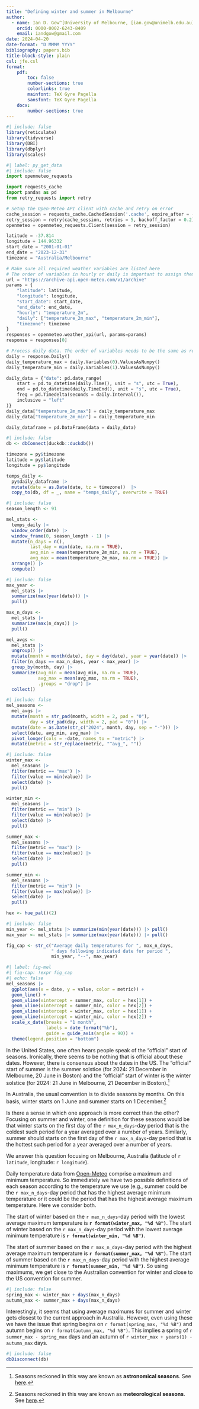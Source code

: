 ```yaml
---
title: "Defining winter and summer in Melbourne"
author: 
  - name: Ian D. Gow^[University of Melbourne, [ian.gow@unimelb.edu.au](mailto:ian.gow@unimelb.edu.au)]
    orcid: 0000-0002-6243-8409
    email: iandgow@gmail.com
date: 2024-04-20
date-format: "D MMMM YYYY"
bibliography: papers.bib
title-block-style: plain
csl: jfe.csl
format: 
    pdf:
        toc: false
        number-sections: true
        colorlinks: true
        mainfont: TeX Gyre Pagella
        sansfont: TeX Gyre Pagella
    docx:
        number-sections: true
---
```


```r
#| include: false
library(reticulate)
library(tidyverse)
library(DBI)
library(dbplyr)
library(scales)
```

```python
#| label: py_get_data
#| include: false
import openmeteo_requests

import requests_cache
import pandas as pd
from retry_requests import retry

# Setup the Open-Meteo API client with cache and retry on error
cache_session = requests_cache.CachedSession('.cache', expire_after = -1)
retry_session = retry(cache_session, retries = 5, backoff_factor = 0.2)
openmeteo = openmeteo_requests.Client(session = retry_session)

latitude = -37.814
longitude = 144.96332
start_date = "2001-01-01"
end_date = "2023-12-31"
timezone = "Australia/Melbourne"

# Make sure all required weather variables are listed here
# The order of variables in hourly or daily is important to assign them correctly below
url = "https://archive-api.open-meteo.com/v1/archive"
params = {
	"latitude": latitude,
	"longitude": longitude,
	"start_date": start_date,
	"end_date": end_date,
	"hourly": "temperature_2m",
	"daily": ["temperature_2m_max", "temperature_2m_min"],
	"timezone": timezone
}
responses = openmeteo.weather_api(url, params=params)
response = responses[0]

# Process daily data. The order of variables needs to be the same as requested.
daily = response.Daily()
daily_temperature_max = daily.Variables(0).ValuesAsNumpy()
daily_temperature_min = daily.Variables(1).ValuesAsNumpy()

daily_data = {"date": pd.date_range(
	start = pd.to_datetime(daily.Time(), unit = "s", utc = True),
	end = pd.to_datetime(daily.TimeEnd(), unit = "s", utc = True),
	freq = pd.Timedelta(seconds = daily.Interval()),
	inclusive = "left"
)}
daily_data["temperature_2m_max"] = daily_temperature_max
daily_data["temperature_2m_min"] = daily_temperature_min

daily_dataframe = pd.DataFrame(data = daily_data)
```

```r
#| include: false
db <- dbConnect(duckdb::duckdb())

timezone = py$timezone
latitude = py$latitude
longitude = py$longitude

temps_daily <-
  py$daily_dataframe |>
  mutate(date = as.Date(date, tz = timezone))  |>
  copy_to(db, df = _, name = "temps_daily", overwrite = TRUE)
```

```r
#| include: false
season_length <- 91

mel_stats <-
  temps_daily |>
  window_order(date) |>
  window_frame(0, season_length - 1) |>
  mutate(n_days = n(),
         last_day = min(date, na.rm = TRUE),
         avg_min = mean(temperature_2m_min, na.rm = TRUE),
         avg_max = mean(temperature_2m_max, na.rm = TRUE)) |>
  arrange() |>
  compute()
```

```r
#| include: false
max_year <-
  mel_stats |>
  summarize(max(year(date))) |>
  pull()

max_n_days <-
  mel_stats |>
  summarize(max(n_days)) |>
  pull()

mel_avgs <-
  mel_stats |>
  ungroup() |>
  mutate(month = month(date), day = day(date), year = year(date)) |>
  filter(n_days == max_n_days, year < max_year) |>
  group_by(month, day) |>
  summarize(avg_min = mean(avg_min, na.rm = TRUE),
            avg_max = mean(avg_max, na.rm = TRUE),
            .groups = "drop") |>
  collect()
```

```r
#| include: false
mel_seasons <-
  mel_avgs |> 
  mutate(month = str_pad(month, width = 2, pad = "0"),
         day = str_pad(day, width = 2, pad = "0")) |>
  mutate(date = as.Date(str_c("2024", month, day, sep = "-"))) |>
  select(date, avg_min, avg_max) |>
  pivot_longer(cols = -date, names_to = "metric") |>
  mutate(metric = str_replace(metric, "^avg_", ""))
```

```r
#| include: false
winter_max <-
  mel_seasons |>
  filter(metric == "max") |>
  filter(value == min(value)) |>
  select(date) |>
  pull()

winter_min <-
  mel_seasons |>
  filter(metric == "min") |>
  filter(value == min(value)) |>
  select(date) |>
  pull()

summer_max <-
  mel_seasons |>
  filter(metric == "max") |>
  filter(value == max(value)) |>
  select(date) |>
  pull()

summer_min <-
  mel_seasons |>
  filter(metric == "min") |>
  filter(value == max(value)) |>
  select(date) |>
  pull()

hex <- hue_pal()(2)
```

```r
#| include: false
min_year <- mel_stats |> summarize(min(year(date))) |> pull()
max_year <- mel_stats |> summarize(max(year(date))) |> pull()

fig_cap <- str_c("Average daily temperatures for ", max_n_days, 
                 " days following indicated date for period ",
                 min_year, "--", max_year)
```

```r
#| label: fig-mel
#| fig-cap: !expr fig_cap
#| echo: false
mel_seasons |>
  ggplot(aes(x = date, y = value, color = metric)) + 
  geom_line() +
  geom_vline(xintercept = summer_max, color = hex[1]) +
  geom_vline(xintercept = summer_min, color = hex[2]) +
  geom_vline(xintercept = winter_max, color = hex[1]) +
  geom_vline(xintercept = winter_min, color = hex[2]) +
  scale_x_date(breaks = "1 month",
               labels = date_format("%b"),
               guide = guide_axis(angle = 90)) +
  theme(legend.position = "bottom")
```

In the United States, one often hears people speak of the "official" start of seasons.
Ironically, there seems to be nothing that is official about these dates.
However, there is consensus about the dates in the US.
The "official" start of summer is the summer solstice (for 2024: 21 December in Melbourne, 20 June in Boston) and the "official" start of winter is the winter solstice (for 2024: 21 June in Melbourne, 21 December in Boston).^[Seasons reckoned in this way are known as **astronomical seasons**. See [here](https://en.wikipedia.org/wiki/Season#Meteorological).]

In Australia, the usual convention is to divide seasons by months.
On this basis, winter starts on 1 June and summer starts on 1 December.^[Seasons reckoned in this way are known as **meteorological seasons**. See [here](https://en.wikipedia.org/wiki/Season#Astronomical).]

Is there a sense in which one approach is more correct than the other?
Focusing on summer and winter, one definition for these seasons would be that winter starts on the first day of the `r max_n_days`-day period that is the coldest such period for a year averaged over a number of years.
Similarly, summer should starts on the first day of the `r max_n_days`-day period that is the hottest such period for a year averaged over a number of years.

We answer this question focusing on Melbourne, Australia (latitude of `r latitude`, longitude: `r longitude`).

Daily temperature data from [Open-Meteo](https://open-meteo.com) comprise a maximum and minimum temperature.
So immediately we have two possible definitions of each season according to the temperature we use (e.g., summer could be the `r max_n_days`-day period that has the highest average minimum temperature or it could be the period that has the highest average maximum temperature.
Here we consider both.

The start of winter based on the `r max_n_days`-day period with the lowest average maximum temperature is **`r format(winter_max, "%d %B")`**.
The start of winter based on the `r max_n_days`-day period with the lowest average minimum temperature is **`r format(winter_min, "%d %B")`**.

The start of summer based on the `r max_n_days`-day period with the highest average maximum temperature is **`r format(summer_max, "%d %B")`**.
The start of summer based on the `r max_n_days`-day period with the highest average minimum temperature is **`r format(summer_min, "%d %B")`**.
So using maximums, we get close to the Australian convention for winter and close to the US convention for summer.


```r
#| include: false
spring_max <- winter_max + days(max_n_days)
autumn_max <- summer_max + days(max_n_days)
```

Interestingly, it seems that using average maximums for summer and winter gets closest to the current approach in Australia.
However, even using these we have the issue that spring begins on `r format(spring_max, "%d %B")` and autumn begins on `r format(autumn_max, "%d %B")`.
This implies a spring of `r summer_max - spring_max` days and an autumn of `r winter_max + years(1) - autumn_max` days.

```r
#| include: false
dbDisconnect(db)
```
